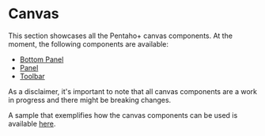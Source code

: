 
<Meta title="Pentaho/Canvas" />

# Canvas

This section showcases all the Pentaho+ canvas components. At the moment, the following components are available:

- [Bottom Panel](./?path=/docs/pentaho-canvas-bottom-panel--docs)
- [Panel](./?path=/docs/pentaho-canvas-panel--docs)
- [Toolbar](./?path=/docs/pentaho-canvas-toolbar--docs)

As a disclaimer, it's important to note that all canvas components are a work in progress and there might be breaking changes.

A sample that exemplifies how the canvas components can be used is available [here](./?path=/docs/templates-canvas--docs).
